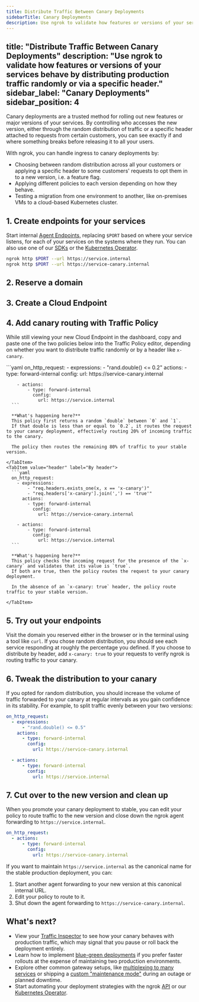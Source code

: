 ```yaml
---
title: Distribute Traffic Between Canary Deployments
sidebarTitle: Canary Deployments
description: Use ngrok to validate how features or versions of your services behave by distributing production traffic randomly or via a specific header.
---
```


title: "Distribute Traffic Between Canary Deployments"
description: "Use ngrok to validate how features or versions of your services behave by distributing production traffic randomly or via a specific header."
sidebar_label: "Canary Deployments"
sidebar_position: 4
---


Canary deployments are a trusted method for rolling out new features or major versions of your services.
By controlling who accesses the new version, either through the random distribution of traffic or a specific header attached to requests from certain customers, you can see exactly if and where something breaks before releasing it to all your users.

With ngrok, you can handle ingress to canary deployments by:

- Choosing between random distribution across all your customers or applying a specific header to some customers' requests to opt them in to a new version, i.e. a feature flag.
- Applying different policies to each version depending on how they behave.
- Testing a migration from one environment to another, like on-premises VMs to a cloud-based Kubernetes cluster.

## 1. Create endpoints for your services

Start internal [Agent Endpoints](/docs/universal-gateway/agent-endpoints/), replacing `$PORT` based on where your service listens, for each of your services on the systems where they run.
You can also use one of our [SDKs](/docs/agent-sdks/#example-usage) or the [Kubernetes Operator](/docs/getting-started/kubernetes/ingress/).

```bash
ngrok http $PORT --url https://service.internal
ngrok http $PORT --url https://service-canary.internal
```

## 2. Reserve a domain

<ReserveDomain />

## 3. Create a Cloud Endpoint

<CloudEndpoint />

## 4. Add canary routing with Traffic Policy

While still viewing your new Cloud Endpoint in the dashboard, copy and paste one of the two policies below into the Traffic Policy editor, depending on whether you want to distribute traffic randomly or by a header like `x-canary`.

<Tabs>
  <TabItem value="random" label="Random distribution" default>
    ```yaml
    on_http_request:
      - expressions:
          - "rand.double() <= 0.2"
        actions:
          - type: forward-internal
            config:
              url: https://service-canary.internal

        - actions:
            - type: forward-internal
              config:
                url: https://service.internal
      ```

      **What's happening here?**
      This policy first returns a random `double` between `0` and `1`.
      If that double is less than or equal to `0.2`, it routes the request to your canary deployment, effectively routing 20% of incoming traffic to the canary.

      The policy then routes the remaining 80% of traffic to your stable version.

    </TabItem>
    <TabItem value="header" label="By header">
      ```yaml
      on_http_request:
        - expressions:
            - "req.headers.exists_one(x, x == 'x-canary')"
            - "req.headers['x-canary'].join(',') == 'true'"
          actions:
            - type: forward-internal
              config:
                url: https://service-canary.internal

        - actions:
            - type: forward-internal
              config:
                url: https://service.internal
      ```

      **What's happening here?**
      This policy checks the incoming request for the presence of the `x-canary` and validates that its value is `true`.
      If both are true, then the policy routes the request to your canary deployment.

      In the absence of an `x-canary: true` header, the policy route traffic to your stable version.

    </TabItem>

</Tabs>

## 5. Try out your endpoints

Visit the domain you reserved either in the browser or in the terminal using a tool like `curl`.
If you chose random distribution, you should see each service responding at roughly the percentage you defined.
If you choose to distribute by header, add `x-canary: true` to your requests to verify ngrok is routing traffic to your canary.

## 6. Tweak the distribution to your canary

If you opted for random distribution, you should increase the volume of traffic forwarded to your canary at regular intervals as you gain confidence in its stability.
For example, to split traffic evenly between your two versions:

```yaml
on_http_request:
  - expressions:
      - "rand.double() <= 0.5"
    actions:
      - type: forward-internal
        config:
          url: https://service-canary.internal

  - actions:
      - type: forward-internal
        config:
          url: https://service.internal
```

## 7. Cut over to the new version and clean up

When you promote your canary deployment to stable, you can edit your policy to route traffic to the new version and close down the ngrok agent forwarding to `https://service.internal`.

```yaml
on_http_request:
  - actions:
      - type: forward-internal
        config:
          url: https://service-canary.internal
```

If you want to maintain `https://service.internal` as the canonical name for the stable production deployment, you can:

1. Start another agent forwarding to your new version at this canonical internal URL.
2. Edit your policy to route to it.
3. Shut down the agent forwarding to `https://service-canary.internal`.

## What's next?

- View your [Traffic
  Inspector](https://dashboard.ngrok.com/traffic-inspector) to see how your canary behaves with production traffic, which may signal that you pause or roll back the deployment entirely.
- Learn how to implement [blue-green deployments](/docs/universal-gateway/examples/blue-green-deployments) if you prefer faster rollouts at the expense of maintaining two production environments.
- Explore other common gateway setups, like [multiplexing to many
  services](/docs/universal-gateway/examples/multiplex) or shipping a [custom "maintenance mode"](/docs/universal-gateway/examples/maintenance-mode/) during an outage or planned downtime.
- Start automating your deployment strategies with the ngrok [API](/docs/api/) or our [Kubernetes Operator](/docs/k8s/).
